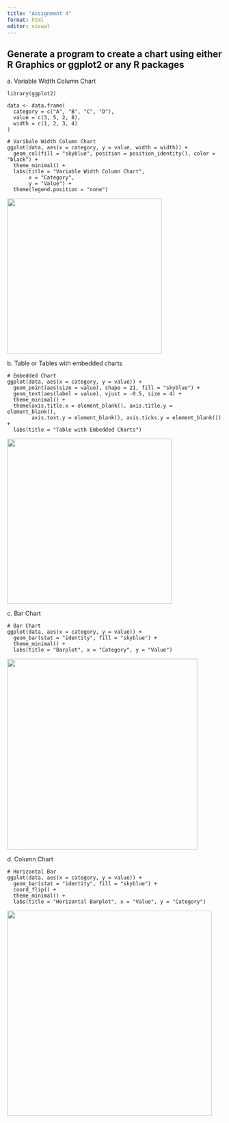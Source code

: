 ```yaml
---
title: "Assignment 4"
format: html
editor: visual
---
```


## Generate a program to create a chart using either R Graphics or ggplot2 or any R packages

a\. Variable Width Column Chart

```         
library(ggplot2)

data <- data.frame(
  category = c("A", "B", "C", "D"),
  value = c(3, 5, 2, 8),
  width = c(1, 2, 3, 4)  
)

# Varibale Width Column Chart
ggplot(data, aes(x = category, y = value, width = width)) +
  geom_col(fill = "skyblue", position = position_identity(), color = "black") +
  theme_minimal() +
  labs(title = "Variable Width Column Chart", 
       x = "Category", 
       y = "Value") +
  theme(legend.position = "none")
```

![](images/assignemnt4i.png){fig-align="center" width="362"}

b\. Table or Tables with embedded charts

```         
# Embedded Chart
ggplot(data, aes(x = category, y = value)) +
  geom_point(aes(size = value), shape = 21, fill = "skyblue") +  
  geom_text(aes(label = value), vjust = -0.5, size = 4) +  
  theme_minimal() +
  theme(axis.title.x = element_blank(), axis.title.y = element_blank(), 
        axis.text.y = element_blank(), axis.ticks.y = element_blank()) + 
  labs(title = "Table with Embedded Charts")
```

![](images/assignment4ii.png){fig-align="center" width="385"}

c\. Bar Chart

```         
# Bar Chart
ggplot(data, aes(x = category, y = value)) + 
  geom_bar(stat = "identity", fill = "skyblue") +
  theme_minimal() +
  labs(title = "Barplot", x = "Category", y = "Value")
```

![](images/assignment4iii.png){fig-align="center" width="445"}

d\. Column Chart

```         
# Horizontal Bar
ggplot(data, aes(x = category, y = value)) + 
  geom_bar(stat = "identity", fill = "skyblue") +
  coord_flip() +
  theme_minimal() +
  labs(title = "Horizontal Barplot", x = "Value", y = "Category")
```

![](images/assignment4iv.png){fig-align="center" width="479"}
